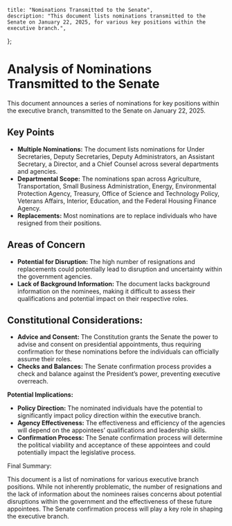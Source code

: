     title: "Nominations Transmitted to the Senate",
    description: "This document lists nominations transmitted to the Senate on January 22, 2025, for various key positions within the executive branch.",
};

# Analysis of Nominations Transmitted to the Senate

This document announces a series of nominations for key positions within the executive branch, transmitted to the Senate on January 22, 2025.

## Key Points

- **Multiple Nominations:** The document lists nominations for Under Secretaries, Deputy Secretaries, Deputy Administrators, an Assistant Secretary, a Director, and a Chief Counsel across several departments and agencies.
- **Departmental Scope:** The nominations span across Agriculture, Transportation, Small Business Administration, Energy, Environmental Protection Agency, Treasury, Office of Science and Technology Policy, Veterans Affairs, Interior, Education, and the Federal Housing Finance Agency.
- **Replacements:** Most nominations are to replace individuals who have resigned from their positions.

## Areas of Concern

- **Potential for Disruption:** The high number of resignations and replacements could potentially lead to disruption and uncertainty within the government agencies.
- **Lack of Background Information:** The document lacks background information on the nominees, making it difficult to assess their qualifications and potential impact on their respective roles.

## Constitutional Considerations:

- **Advice and Consent:** The Constitution grants the Senate the power to advise and consent on presidential appointments, thus requiring confirmation for these nominations before the individuals can officially assume their roles.
- **Checks and Balances:** The Senate confirmation process provides a check and balance against the President’s power, preventing executive overreach. 

**Potential Implications:**

- **Policy Direction:** The nominated individuals have the potential to significantly impact policy direction within the executive branch.
- **Agency Effectiveness:** The effectiveness and efficiency of the agencies will depend on the appointees’ qualifications and leadership skills.
- **Confirmation Process:** The Senate confirmation process will determine the political viability and acceptance of these appointees and could potentially impact the legislative process.

Final Summary:

This document is a list of nominations for various executive branch positions. While not inherently problematic, the number of resignations and the lack of information about the nominees raises concerns about potential disruptions within the government and the effectiveness of these future appointees. The Senate confirmation process will play a key role in shaping the executive branch.

